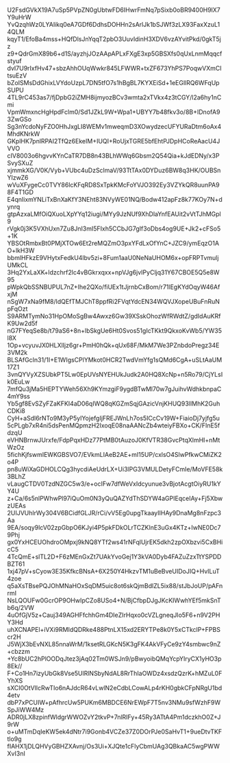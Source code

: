 U2FsdGVkX19A7uSp5PVpZN0gUbtwFD6IHwrFmNq7pSixb0oBR9400H9lX7Y9uHrW
YvQzqhWz0LYAIikq0eA7GDf6DdhsDOHHn2sArlJk1bSJWf3zLX93FaxXzuL14QLM
kqyT1/EfoBa4mss+HQfDlsJnYqqT2pbO3UuvIdinH3XDV6vzAYvitPkd/0gkT5jz
z9+QdrGmX89b6+d1S/ayzhjJOzAApAPLxFXgE3xp5GBSXfs0qUxLnmMqqcfstyuf
dvI7U9rIxfHv47+sbzAhhOUqWwkr845LFWWR+txZF673YhPS7PoqwVXmCItsuEzV
bZoISMsDdGhixLVYdoUzpL7DN5tfO7s1hBgBL7KYXEiSd+1eEGllRQ6WFqUpSUPU
4TL9rC453as7/fjDpbG2iZMH8ijmyozBCv3wmta2xTVkx4z3tCGY/l2a6hy1nCmi
VpmWmxncHgHpdFclm0/Sd1JZkL9W+Wpa1+UBYY7b48fkv3o/8B+IDnofA93ZwGSo
Sg3nYcdoNyFZO0HhJxgLI8WEMv1mweqmD3XOwydzecUFYURaDtm6oAx4MhdKNrkW
GKplHK7pnlRPAI2TfQz6EkeIM+IUQI+RoUjxTGRE5bfEhtPJDpHCoReAacU4JVVO
cIV8003o6hgvvKYnCaTR7DB8n43BLhWWq6Gbsm2Q54Qia+kJdEDNy/x3PSvySXuZ
xjmmkXG/V0K/Vyb+VUbc4uDzSclmaV/93TtTAx0DYDuz6BW8q3HK/OUBSnYIzwZ6
wVuXFygeCc0TVY86lcKFqRD8SxTpkKMcFoYVJO392Ey3VZYkQR8uunPA98F4T1GD
E4qnIixmYNLiTxBnXaKfY3NEht83NVyWE01NQ/Bodw412apFz8k77KOy7N+dynrq
gtpAzxaLMfOiQXuoLXpYYq12iugi/MYy9JzNUf9XhDlaYnfEAUit2vVtTJhMGpl9
rVgk0j3K5VXhUxn7Zu8JnI3mI5FIxh5CCbJG7gIf3oDbs4og9UE+Jk2+cFSo5+1K
YBSOtRmbxBt0PMjXTOw6Et2reMQZmO3pxYFdLxOfYnC+JZC9/ymEqzO1AO+lkH3W
bbmlHFkzE9VHytxFedkU4lbv5zi+8Fum1aaU0NeNaUHOM6x+opFRPTvmuljUMkCL
3Hq2YxLaXK+ldzchrf2lc4vBGkrxqxx+npVJg6jvIPyCljq31Y67CBOE5Q5e8W95
pWpkQbSSNBUPUL7nZ+Ihe2QXo/fiUEx1tJjrnbCxBom/r71lEgKYdOqyW46AfxjM
nSgW7xNa9fM8/ldQEfTMJChT8ppfRi2FVqtYdcEN34WQVJXopeUBuFnRuNpFqOzt
S9ARMTymNo31HpOMoSgBw4Awxz6Gw39XSskOhozWfRWdtZ/gdIdAuKRfK9Uw2d5f
nG7FYeqSe8b/t79aS6+8n+lbSkgUe6Ht0Svos51gIcTKkt9QkxoKvWb5/YW35l8X
1Op+vcyuvJX0HLXlIjz6gr+PmH0hQk+qUx68F/MkM7We3PZnbdoPregz34E3VM2k
BLSAfGcIn31/1I+E1WIgsCPlYMkot0HCR2TwdVmYfg1sQMd6CgA+uSLtAaUM17Z1
3vnQYVyXZSUbkPT5Lw0EpUVsNYEHUkJudk2A0HQ8XcNp+n5Ro79/CjYLsIk0EuLw
7mfQu3jMa5HEPTYWeh56Xh9KYmzgiF9ygdBTwMl70w7gJuihvWdhkbnpaC4mY9ss
Yb5gf8EvSZyFZaKFKI4aD06qIWQ8qKGZmSqjGAzicVnjKHUQ93lIMhK2GuhCDKi8
CyH+aSdl6rNTo9M3yP5ylYojefgIjFREJWnLh7os5ICcCv19W+FiaioDj7yjfg5u
5cPLgb7xR4ni5dsPenMQpmzH2IxoqE08naAANcZb4wteiyFBXo+CK/FInE5fdzqU
eVHNBrnwJUrxfe/FdpPqxHDz77PtMB0tAuzoJ0KfVTR38GvcPtqXlmHI+nMtWzOz
5fichKjfswmIEWKGBSVO7/EVkmLIAeB2AE+mI15UP/cxlsO4SlwPfkwCMiZK2o4P
pn8uWiXaGDHOLCQg3hycdiAeUdrLX+Ui3lPG3VMULDetyFCmIe/MoVFE58k3BLhZ
vLaugCTDV0TzdNZGC5w3/e+ocIFw7dfWeVxIdcyunue3vBjotAcgtOiyRU1kYY4U
z+Ca/6s5nlPWhwPl97iQuOm0N3yQuQAZYdThSDYW4aGPIEqceIAy+Fj5XbwzUEAs
2UIJVUhlrWy304V6BCidfGLJR/rCi/vV5Eg0upgTkaayIIHAy9DnaMg8nFzpc3Aa
9EA/soqy9lcV02zpGbpO6KJyi4P5pkFDkOLrTCZKlnE3uGx4KTz+IwNE0Dc79Phj
gx0YxHCEUOhdroOMpxj9kNQ8YTf2ws41rNFqlUjrEK5dkh2zpOXbzvi5CxBHicC5
4TcQmE+slTL2D+F6zMEnGxZt7UAkYvoGej1Y3kVA0Dyb4FAZuZzxTtYSPDDBZT61
1xj47pV+sCyow3E35KfkcBNsA+6X250Y4HkzvTM1uBeBveUIDoJIQ+HvILuT4zoe
q5aXsTBsePQJOhMNaHOxSqDM5uic8ot6skQjmBdlZL5ix88/stJbJoUP/pAFnrmI
NsLQOUFw0GcrOP9OHwIpCZo8USo4+N/BjCfbpDJgJKcKIWwhYEf5mkSnTb6q/2VW
4uOfGjV5z+Cauj349AGHFfchhGm4DIeZIrHqxo0cVZLgneqJIo5F6+n9V2PHY3Hd
uhXCNAPEl+iVXi9RMIdQDRke488PtnLX15xd2ERYTPe8k0Y5xCTkclP+FPBScr2H
J5WjX3bEvNXL85nnaWrM/1ksetRLGKcN5K3gFK4AkVFyCe9zY4smbwc9nZ+cbzzm
+Yc8bUC2hPlOODqJtez3jAq02Tm0WSJn9/pBwyoibQMqYcpYIryCX1yHO3p8Ek//
F+Co1Hn7izyUbGk8Vse5UlRlNSbyNdAL8RrThIaOWDz4xsdzQzrK+hMZuL0FYhXS
sXCI0OtVIlcRwTIo6nAJdcR64vLwlN2eCdbLCowALp4rKH0gbkCFpNRgU1bd4etv
dbP7xPCUIW+pAfhrcUw5PUKm6MBDCE6NrEWpF7T5nv3NMu9sfWzhF9WSpJiWW4Mz
ADR0jLX8zpinfWldgrWWOZvY2tkvP+7nlRIFy+45Ry3ATtA4Pm1dczkhO0Z+J9rW
o+uMTmDqIeKW5ek4dNtr7i9Gonb4VCZe37Z0DOrPJe0SaHvT1+9ueDtvTKFtlo9g
fIAHX1jDLQHVyGBHZXAvnj/Os3Ui+XJQte1cFlyCbmUAg3QBkaAC5wgPWWXvI3nI
